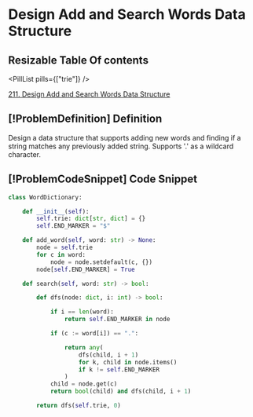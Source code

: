 # Design Add and Search Words Data Structure

## Resizable Table Of contents

<DifficultyBadge difficulty="medium" />

<PillList pills={["trie"]} />

[211. Design Add and Search Words Data Structure](https://leetcode.com/problems/design-add-and-search-words-data-structure)

## [!ProblemDefinition] Definition

Design a data structure that supports adding new words and finding if a string matches any previously added string. Supports '.' as a wildcard character.

## [!ProblemCodeSnippet] Code Snippet

```python meta="source=problems/211-design-add-and-search-words-data-structure/solution.py"
class WordDictionary:

    def __init__(self):
        self.trie: dict[str, dict] = {}
        self.END_MARKER = "$"

    def add_word(self, word: str) -> None:
        node = self.trie
        for c in word:
            node = node.setdefault(c, {})
        node[self.END_MARKER] = True

    def search(self, word: str) -> bool:

        def dfs(node: dict, i: int) -> bool:

            if i == len(word):
                return self.END_MARKER in node

            if (c := word[i]) == ".":

                return any(
                    dfs(child, i + 1)
                    for k, child in node.items()
                    if k != self.END_MARKER
                )
            child = node.get(c)
            return bool(child) and dfs(child, i + 1)

        return dfs(self.trie, 0)
```

